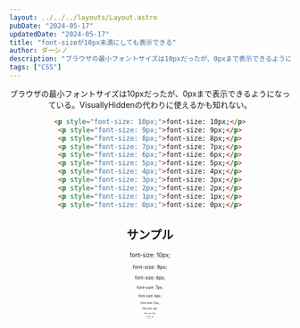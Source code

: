 ```yaml
---
layout: ../../../layouts/Layout.astro
pubDate: "2024-05-17"
updatedDate: "2024-05-17"
title: "font-sizeが10px未満にしても表示できる"
author: ダーシノ
description: "ブラウザの最小フォントサイズは10pxだったが、0pxまで表示できるようになっている。VisuallyHiddenの代わりに使えるかも知れない。"
tags: ["CSS"]
---
```



<Header {...frontmatter} />

ブラウザの最小フォントサイズは10pxだったが、0pxまで表示できるようになっている。VisuallyHiddenの代わりに使えるかも知れない。

```html
<p style="font-size: 10px;">font-size: 10px;</p>
<p style="font-size: 9px;">font-size: 9px;</p>
<p style="font-size: 8px;">font-size: 8px;</p>
<p style="font-size: 7px;">font-size: 7px;</p>
<p style="font-size: 6px;">font-size: 6px;</p>
<p style="font-size: 5px;">font-size: 5px;</p>
<p style="font-size: 4px;">font-size: 4px;</p>
<p style="font-size: 3px;">font-size: 3px;</p>
<p style="font-size: 2px;">font-size: 2px;</p>
<p style="font-size: 1px;">font-size: 1px;</p>
<p style="font-size: 0px;">font-size: 0px;</p>
```

## サンプル

<p style="font-size: 10px;">font-size: 10px;</p>
<p style="font-size: 9px;">font-size: 9px;</p>
<p style="font-size: 8px;">font-size: 8px;</p>
<p style="font-size: 7px;">font-size: 7px;</p>
<p style="font-size: 6px;">font-size: 6px;</p>
<p style="font-size: 5px;">font-size: 5px;</p>
<p style="font-size: 4px;">font-size: 4px;</p>
<p style="font-size: 3px;">font-size: 3px;</p>
<p style="font-size: 2px;">font-size: 2px;</p>
<p style="font-size: 1px;">font-size: 1px;</p>
<p style="font-size: 0px;">font-size: 0px;</p>
